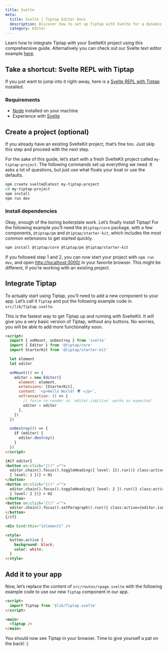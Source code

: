 ```yaml
---
title: Svelte
meta:
  title: Svelte | Tiptap Editor Docs
  description: Discover how to set up Tiptap with Svelte for a dynamic rich text editing experience. Follow our detailed guide in our docs!
  category: Editor
---
```


Learn how to integrate Tiptap with your SvelteKit project using this comprehensive guide. Alternatively you can check out our Svelte text editor example [here](/examples/basics/default-text-editor).

## Take a shortcut: Svelte REPL with Tiptap

If you just want to jump into it right-away, here is a [Svelte REPL with Tiptap](https://svelte.dev/repl/798f1b81b9184780aca18d9a005487d2?version=3.31.2) installed.

### Requirements

- [Node](https://nodejs.org/en/download/) installed on your machine
- Experience with [Svelte](https://svelte.dev/docs#getting-started)

## Create a project (optional)

If you already have an existing SvelteKit project, that’s fine too. Just skip this step and proceed with the next step.

For the sake of this guide, let’s start with a fresh SvelteKit project called `my-tiptap-project`. The following commands set up everything we need. It asks a lot of questions, but just use what floats your boat or use the defaults.

```bash
npm create svelte@latest my-tiptap-project
cd my-tiptap-project
npm install
npm run dev
```

### Install dependencies

Okay, enough of the boring boilerplate work. Let’s finally install Tiptap! For the following example you’ll need the `@tiptap/core` package, with a few components, `@tiptap/pm` and `@tiptap/starter-kit`, which includes the most common extensions to get started quickly.

```bash
npm install @tiptap/core @tiptap/pm @tiptap/starter-kit
```

If you followed step 1 and 2, you can now start your project with `npm run dev`, and open [http://localhost:3000/](http://localhost:3000/) in your favorite browser. This might be different, if you’re working with an existing project.

## Integrate Tiptap

To actually start using Tiptap, you’ll need to add a new component to your app. Let’s call it `Tiptap` and put the following example code in `src/lib/Tiptap.svelte`.

This is the fastest way to get Tiptap up and running with SvelteKit. It will give you a very basic version of Tiptap, without any buttons. No worries, you will be able to add more functionality soon.

```html
<script>
  import { onMount, onDestroy } from 'svelte'
  import { Editor } from '@tiptap/core'
  import StarterKit from '@tiptap/starter-kit'

  let element
  let editor

  onMount(() => {
    editor = new Editor({
      element: element,
      extensions: [StarterKit],
      content: '<p>Hello World! 🌍️ </p>',
      onTransaction: () => {
        // force re-render so `editor.isActive` works as expected
        editor = editor
      },
    })
  })

  onDestroy(() => {
    if (editor) {
      editor.destroy()
    }
  })
</script>

{#if editor}
<button on:click="{()" ="">
  editor.chain().focus().toggleHeading({ level: 1}).run()} class:active={editor.isActive('heading',
  { level: 1 })} > H1
</button>
<button on:click="{()" ="">
  editor.chain().focus().toggleHeading({ level: 2 }).run()} class:active={editor.isActive('heading',
  { level: 2 })} > H2
</button>
<button on:click="{()" ="">
  editor.chain().focus().setParagraph().run()} class:active={editor.isActive('paragraph')}> P
</button>
{/if}

<div bind:this="{element}" />

<style>
  button.active {
    background: black;
    color: white;
  }
</style>
```

## Add it to your app

Now, let’s replace the content of `src/routes/+page.svelte` with the following example code to use our new `Tiptap` component in our app.

```html
<script>
  import Tiptap from '$lib/Tiptap.svelte'
</script>

<main>
  <Tiptap />
</main>
```

You should now see Tiptap in your browser. Time to give yourself a pat on the back! :)
